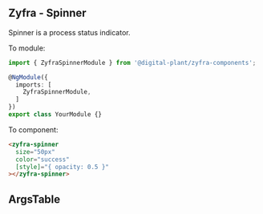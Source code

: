 
## Zyfra - Spinner

<Subtitle>Spinner is a process status indicator.</Subtitle>

To module:
```typescript
import { ZyfraSpinnerModule } from '@digital-plant/zyfra-components';

@NgModule({
  imports: [
    ZyfraSpinnerModule,
  ]
})
export class YourModule {}
```

To component:
```html
<zyfra-spinner
  size="50px"
  color="success"
  [style]="{ opacity: 0.5 }"
></zyfra-spinner>
```

## ArgsTable

<ArgsTable of={ZyfraSpinnerComponent} />

